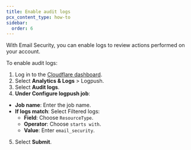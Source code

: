 ```yaml
---
title: Enable audit logs
pcx_content_type: how-to
sidebar:
  order: 6
---
```


With Email Security, you can enable logs to review actions performed on your account.

To enable audit logs:

1. Log in to the [Cloudflare dashboard](https://dash.cloudflare.com/).
2. Select **Analytics & Logs** > Logpush.
3. Select **Audit logs**.
4. **Under Configure logpush job**:
  - **Job name**: Enter the job name.
  - **If logs match**: Select Filtered logs:
      - **Field**: Choose `ResourceType`.
      - **Operator**: Choose `starts with`.
      - **Value**: Enter `email_security`.
5. Select **Submit**.